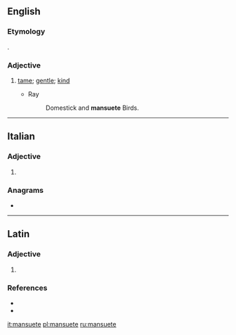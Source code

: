 ==English==

===Etymology===
{{etyl|la|en}} {{lena}} {{m|la|mansuetus}}.

===Adjective===
{{en-adj}}

# {{label|en|obsolete}} [[tame]]; [[gentle]]; [[kind]]
#* Ray
#*: Domestick and '''mansuete''' Birds.

{{Webster 1913}}

----

==Italian==

===Adjective===
{{head|it|adjective form}}

# {{feminine plural of|mansueto|lang=it}}

===Anagrams===
* {{l|it|esumante}}

----

==Latin==

===Adjective===
{{la-adj-form|mansuēte}}

# {{inflection of|mansuētus||voc|m|s|lang=la}}

===References===
* {{R:L&S}}
* {{R:Gaffiot}}

[[it:mansuete]]
[[pl:mansuete]]
[[ru:mansuete]]